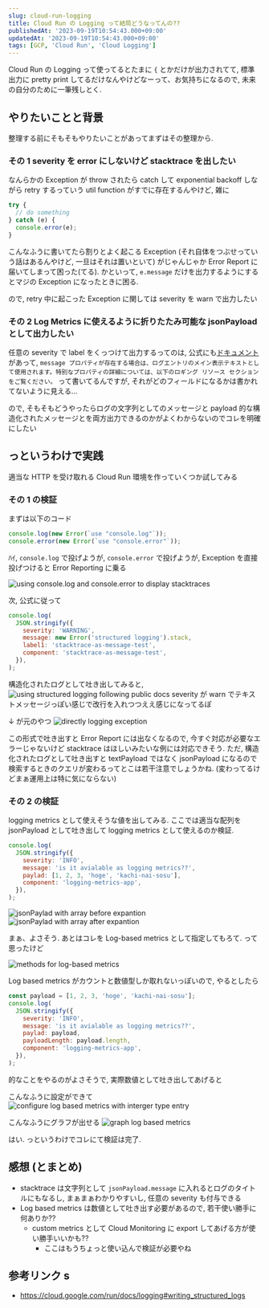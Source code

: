 ```yaml
---
slug: cloud-run-logging
title: Cloud Run の Logging って結局どうなってんの??
publishedAt: '2023-09-19T10:54:43.000+09:00'
updatedAt: '2023-09-19T10:54:43.000+09:00'
tags: [GCP, 'Cloud Run', 'Cloud Logging']
---
```


Cloud Run の Logging って使ってるとたまに `{` とかだけが出力されてて, 標準出力に pretty print してるだけなんやけどなーって、お気持ちになるので, 未来の自分のために一筆残しとく.

## やりたいことと背景

整理する前にそもそもやりたいことがあってまずはその整理から.

### その 1 severity を error にしないけど stacktrace を出したい

なんらかの Exception が throw されたら catch して exponential backoff しながら retry するっていう util function がすでに存在するんやけど, 雑に

```javascript
try {
  // do something
} catch (e) {
  console.error(e);
}
```

こんなふうに書いてたら割りとよく起こる Exception (それ自体をつぶせっていう話はあるんやけど, 一旦はそれは置いといて) がじゃんじゃか Error Report に届いてしまって困った(てる).
かといって, `e.message` だけを出力するようにするとマジの Exception になったときに困る.

ので, retry 中に起こった Exception に関しては severity を warn で出力したい

### その 2 Log Metrics に使えるように折りたたみ可能な jsonPayload として出力したい

任意の severity で label をくっつけて出力するってのは, 公式にも[ドキュメント](https://cloud.google.com/run/docs/logging#writing_structured_logs)があって,
`message プロパティが存在する場合は、ログエントリのメイン表示テキストとして使用されます。特別なプロパティの詳細については、以下のロギング リソース セクションをご覧ください。`
って書いてるんですが, それがどのフィールドになるかは書かれてないように見える...

ので, そもそもどうやったらログの文字列としてのメッセージと payload 的な構造化されたメッセージとを両方出力できるのかがよくわからないのでコレを明確にしたい

## っというわけで実践

適当な HTTP を受け取れる Cloud Run 環境を作っていくつか試してみる

### その 1 の検証

まずは以下のコード

```javascript
console.log(new Error(`use "console.log"`));
console.error(new Error(`use "console.error"`));
```

ﾊｲ, `console.log` で投げようが, `console.error` で投げようが, Exception を直接投げつけると Error Reporting に乗る

![using console.log and console.error to display stacktraces](./use-console-log-with-exception.png)

次, 公式に従って

```javascript
console.log(
  JSON.stringify({
    severity: 'WARNING',
    message: new Error('structured logging').stack,
    label1: 'stacktrace-as-message-test',
    component: 'stacktrace-as-message-test',
  }),
);
```

構造化されたログとして吐き出してみると,
![using structured logging following public docs](./structured-as-json-payload.png)
severity が warn でテキストメッセージっぽい感じで改行を入れつつええ感じになってるぽ

↓ が元のやつ
![directly logging exception](./error-report-as-text-payload.png)

この形式で吐き出すと Error Report には出なくなるので, 今すぐ対応が必要なエラーじゃないけど stacktrace はほしいみたいな例には対応できそう.
ただ, 構造化されたログとして吐き出すと textPayload ではなく jsonPayload になるので検索するときのクエリが変わるってとこは若干注意でしょうかね. (変わってるけどまぁ運用上は特に気にならない)

### その 2 の検証

logging metrics として使えそうな値を出してみる. ここでは適当な配列を jsonPayload として吐き出して logging metrics として使えるのか検証.

```javascript
console.log(
  JSON.stringify({
    severity: 'INFO',
    message: 'is it avialable as logging metrics??',
    paylad: [1, 2, 3, 'hoge', 'kachi-nai-sosu'],
    component: 'logging-metrics-app',
  }),
);
```

![jsonPaylad with array before expantion](./array-jsonpayload-001.png)
![jsonPaylad with array after expantion](./array-jsonpayload-002.png)

まぁ、よさそう. あとはコレを Log-based metrics として指定してもろて.
って思ったけど

![methods for log-based metrics](./log-based-metrics.png)

Log based metrics がカウントと数値型しか取れないっぽいので, やるとしたら

```javascript
const payload = [1, 2, 3, 'hoge', 'kachi-nai-sosu'];
console.log(
  JSON.stringify({
    severity: 'INFO',
    message: 'is it avialable as logging metrics??',
    paylad: payload,
    payloadLength: payload.length,
    component: 'logging-metrics-app',
  }),
);
```

的なことをやるのがよさそうで, 実際数値として吐き出してあげると

こんなふうに設定ができて
![configure log based metrics with interger type entry](./how-toconfigure-log-based-metrics-with-integer-entry.png)

こんなふうにグラフが出せる
![graph log based metrics](./display-log-based-metrics.png)

はい. っというわけでコレにて検証は完了.

## 感想 (とまとめ)

- stacktrace は文字列として `jsonPayload.message` に入れるとログのタイトルにもなるし, まぁまぁわかりやすいし, 任意の severity も付与できる
- Log based metrics は数値として吐き出す必要があるので, 若干使い勝手に何ありか??
  - custom metrics として Cloud Monitoring に export してあげる方が使い勝手いいかも??
    - ここはもうちょっと使い込んで検証が必要やね

## 参考リンク s

- https://cloud.google.com/run/docs/logging#writing_structured_logs
